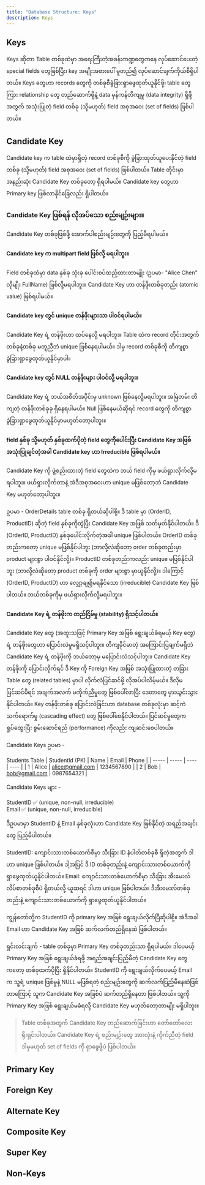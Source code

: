 ```yaml
---
title: "Database Structure: Keys"
description: Keys
---
```

## Keys

Keys ဆိုတာ Table တစ်ခုထဲမှာ အရေးကြီးတဲဲ့အခန်းကဏ္ဍတွေကနေ လုပ်ဆောင်ပေးတဲ့ special fields တွေဖြစ်ပြီး၊ key အမျိုးအစားပေါ် မူတည်၍ လုပ်ဆောင်ချက်ကိုယ်စီရှိပါတယ်။
Keys တွေဟာ records တွေကို တစ်ခုစီခွဲခြားရှာဖွေထုတ်ယူနိုင်ဖို့၊ table တွေကြား relationship တွေ တည်ဆောက်ဖို့နဲ့ data မှန်ကန်တိကျမှု (data integrity) ရှိဖို့အတွက်
အသုံးပြုတဲ့ field တစ်ခု (သို့မဟုတ်) field အစုအဝေး (set of fields) ဖြစ်ပါတယ်။

## Candidate Key

Candidate key က table ထဲမှာရှိတဲ့ record တစ်ခုစီကို ခွဲခြားထုတ်ယူပေးနိုင်တဲ့ field တစ်ခု (သို့မဟုတ်) field အစုအဝေး (set of fields) ဖြစ်ပါတယ်။
Table တိုင်းမှာ အနည်းဆုံး Candidate Key တစ်ခုတော့ ရှိရပါမယ်။ Candidate key တွေဟာ Primary key ဖြစ်လာနိုင်ခြေလည်း ရှိပါတယ်။

### Candidate Key ဖြစ်ရန် လိုအပ်သော စည်းမျဉ်းများ။

Candidate Key တစ်ခုဖြစ်ဖို့ အောက်ပါစည်းမျဉ်းတွေကို ပြည့်မီရပါမယ်။

#### Candidate key က multipart field ဖြစ်လို့ မရပါဘူး။

Field တစ်ခုထဲမှာ data နှစ်ခု သုံးခု ပေါင်းစပ်ထည့်ထားတာမျိုး (ဥပမာ- "Alice Chen" လိုမျိုး FullName) ဖြစ်လို့မရပါဘူး။ 
Candidate Key ဟာ တန်ဖိုးတစ်ခုတည်း (atomic value) ဖြစ်ရပါမယ်။

#### Candidate key တွင် unique တန်ဖိုးများသာ ပါဝင်ရပါမယ်။

Candidate Key ရဲ့ တန်ဖိုးဟာ ထပ်နေလို့ မရပါဘူး။ Table ထဲက record တိုင်းအတွက် တစ်ခုနဲ့တစ်ခု မတူညီဘဲ unique ဖြစ််နေရပါမယ်။ ဒါမှ record တစ်ခုစီကို တိကျစွာ ခွဲခြားရှာဖွေထုတ်ယူနိုင်မှာပါ။

#### Candidate key တွင် NULL တန်ဖိုးများ ပါဝင်လို့ မရပါဘူး။

Candidate Key ရဲ့ ဘယ်အစိတ်အပိုင်းမှ unknown ဖြစ်နေလို့မရပါဘူး။ အမြဲတမ်း တိကျတဲ့ တန်ဖိုးတစ်ခုခု ရှိနေရပါမယ်။ Null ဖြစ််နေမယ်ဆိုရင် record တွေကို တိကျစွာ ခွဲခြားရှာဖွေထုတ်ယူနိုင်မှာမဟုတ်တော့ပါဘူး။

#### field နှစ်ခု သို့မဟုတ် နှစ်ခုထက်ပိုတဲ့ field တွေကိုပေါင်းပြီး Candidate Key အဖြစ် အသုံးပြုချင်တဲ့အခါ Candidate key ဟာ Irreducible ဖြစ်ရပါမယ်။ 

Candidate Key ကို ဖွဲ့စည်းထားတဲ့ field တွေထဲက ဘယ် field ကိုမှ ဖယ်ရှားလိုက်လို့မရပါဘူး။ ဖယ်ရှားလိုက်တာနဲ့ 
အဲဒီအစုအဝေးဟာ unique မဖြစ်တော့ဘဲ Candidate Key မဟုတ်တော့ပါဘူး။ 

ဥပမာ -  OrderDetails table တစ်ခု ရှိတယ်ဆိုပါစို့။
ဒီ table မှာ (OrderID, ProductID) ဆိုတဲ့ field နှစ်ခုကိုတွဲပြီး Candidate Key အဖြစ် သတ်မှတ်နိုင်ပါတယ်။ 
ဒီ (OrderID, ProductID) နှစ်ခုပေါင်းလိုက်တဲ့အခါ unique ဖြစ်ပါတယ်။
OrderID တစ်ခုတည်းကတော့ unique မဖြစ်နိုင်ပါဘူး (ဘာလို့လဲဆိုတော့ order တစ်ခုတည်းမှာ product များစွာ ပါဝင်နိုင်လို့)။
ProductID တစ်ခုတည်းကလည်း unique မဖြစ်နိုင်ပါဘူး (ဘာလို့လဲဆိုတော့ product တစ်ခုကို order များစွာ မှာယူနိုင်လို့)။
ဒါကြောင့် (OrderID, ProductID) ဟာ လျှော့ချ၍မရနိုင်သော (irreducible) Candidate Key ဖြစ်ပါတယ်။ ဘယ်တစ်ခုကိုမှ ဖယ်ရှားလိုက်လို့မရပါဘူး။

#### Candidate Key ရဲ့ တန်ဖိုးက တည်ငြိမ်မှု (stability) ရှိသင့်ပါတယ်။

Candidate Key တွေ (အထူးသဖြင့် Primary Key အဖြစ် ရွေးချယ်ခံရမယ့် Key တွေ) ရဲ့ တန်ဖိုးတွေဟာ ပြောင်းလဲမှုမရှိသင့်ပါဘူး။ တိကျခိုင်မာတဲ့ အကြောင်းပြချက်မရှိဘဲ Candidate Key ရဲ့ တန်ဖိုးကို ဘယ်တော့မှ မပြောင်းလဲသင့်ပါဘူး။
Candidate Key တန်ဖိုးကို ပြောင်းလိုက်ရင် ဒီ Key ကို Foreign Key အဖြစ် အသုံးပြုထားတဲ့ တခြား Table တွေ (related tables) မှာပါ လိုက်လံပြင်ဆင်ဖို့ လိုအပ်ပါလိမ့်မယ်။ 
ဒီလိုမပြင်ဆင်မိရင် အချက်အလက် မကိုက်ညီမှုတွေ ဖြစ်ပေါ်လာပြီး ဒေတာတွေ မှားယွင်းသွားနိုင်ပါတယ်။ 
Key တန်ဖိုးတစ်ခု ပြောင်းလဲခြင်းဟာ database တစ်ခုလုံးမှာ ဆင့်ကဲသက်ရောက်မှု (cascading effect) တွေ ဖြစ်ပေါ်စေနိုင်ပါတယ်။ 
ပြင်ဆင်မှုတွေက ရှုပ်ထွေးပြီး စွမ်းဆောင်ရည် (performance) ကိုလည်း ကျဆင်းစေပါတယ်။

Candidate Keys ဥပမာ - 

Students Table
| StudentId (PK) | Name | Email | Phone |
| ----- | ----- | ---- | ---- | 
| 1 | Alice | alice@gmail.com | 1234567890 |
| 2 | Bob | bob@gmail.com | 0987654321 |

Candidate Keys များ - 

StudentID ✅ (unique, non-null, irreducible) <br />
Email ✅ (unique, non-null, irreducible)

ဒီဥပမာမှာ StudentID နဲ့ Email နှစ်ခုလုံးဟာ Candidate Key ဖြစ်နိုင်တဲ့ အရည်အချင်းတွေ ပြည့်မီပါတယ်။

StudentID: ကျောင်းသားတစ်ယောက်စီမှာ သီးခြား ID နံပါတ်တစ်ခုစီ ရှိတဲ့အတွက် ဒါဟာ unique ဖြစ်ပါတယ်။ ဒါ့အပြင် ဒီ ID တစ်ခုတည်းနဲ့ ကျောင်းသားတစ်ယောက်ကို ရှာဖွေထုတ်ယူနိုင်ပါတယ်။
Email: ကျောင်းသားတစ်ယောက်စီမှာ သီးခြား အီးမေးလ်လိပ်စာတစ်ခုစီပဲ ရှိတယ်လို့ ယူဆရင် ဒါဟာ unique ဖြစ်ပါတယ်။ ဒီအီးမေးလ်တစ်ခုတည်းနဲ့ ကျောင်းသားတစ်ယောက်ကို ရှာဖွေထုတ်ယူနိုင်ပါတယ်။

ကျွန်တော်တို့က StudentID ကို primary key အဖြစ် ရွေးချယ်လိုက်ပြီဆိုပါစို့။ အဲဒီအခါ Email ဟာ Candidate Key အဖြစ် ဆက်လက်တည်ရှိနေဆဲ ဖြစ်ပါတယ်။

ရှင်းလင်းချက် - table တစ်ခုမှာ Primary Key တစ်ခုတည်းသာ ရှိရပါမယ်။ ဒါပေမယ့် Primary Key အဖြစ် ရွေးချယ်ခံရဖို့ အရည်အချင်းပြည့်မီတဲ့ Candidate Key တွေကတော့ တစ်ခုထက်ပိုပြီး ရှိနိုင်ပါတယ်။ 
StudentID ကို ရွေးချယ်လိုက်ပေမယ့် Email က သူ့ရဲ့  unique ဖြစ်မှုနဲ့ NULL မဖြစ်ရတဲ့ စည်းမျဉ်းတွေကို ဆက်လက်ပြည့်မီနေဆဲဖြစ်တာကြောင့် သူက Candidate Key အဖြစ်ပဲ ဆက်တည်ရှိနေတာ ဖြစ်ပါတယ်။ 
သူ့ကို Primary Key အဖြစ် ရွေးချယ်မခံရလို့ Candidate Key မဟုတ်တော့တာမျိုး မရှိပါဘူး။


> Table တစ်ခုအတွက် Candidate Key တည်ဆောက်ခြင်းဟာ တော်တော်လေး ရိုးရှင်းပါတယ်။ Candidate Key ရဲ့ စည်းမျဉ်းတွေ အားလုံးနဲ့ ကိုက်ညီတဲ့ field ဒါမှမဟုတ် set of fields ကို ရှာဖွေဖို့ပဲ ဖြစ်ပါတယ်။

## Primary Key
## Foreign Key
## Alternate Key
## Composite Key
## Super Key
## Non-Keys
